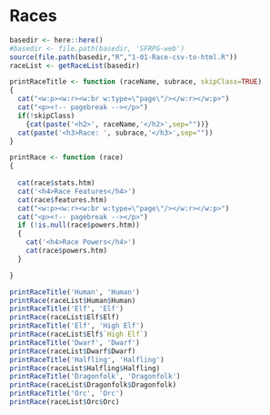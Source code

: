 # Races

```r
basedir <- here::here()
#basedir <- file.path(basedir, 'SFRPG-web')
source(file.path(basedir,"R","1-01-Race-csv-to-html.R"))
raceList <- getRaceList(basedir)

printRaceTitle <- function (raceName, subrace, skipClass=TRUE)
{
  cat("<w:p><w:r><w:br w:type=\"page\"/></w:r></w:p>")
  cat("<p><!-- pagebreak --></p>")
  if(!skipClass)
    {cat(paste('<h2>', raceName,'</h2>',sep=""))}
  cat(paste('<h3>Race: ', subrace,'</h3>',sep=""))
}

printRace <- function (race)
{
  
  cat(race$stats.htm)
  cat('<h4>Race Features</h4>')
  cat(race$features.htm)
  cat("<w:p><w:r><w:br w:type=\"page\"/></w:r></w:p>")
  cat("<p><!-- pagebreak --></p>")
  if (!is.null(race$powers.htm))
  {
    cat('<h4>Race Powers</h4>')
    cat(race$powers.htm)  
  }

}

```

```r
printRaceTitle('Human', 'Human')
printRace(raceList$Human$Human)
printRaceTitle('Elf', 'Elf')
printRace(raceList$Elf$Elf)
printRaceTitle('Elf', 'High Elf')
printRace(raceList$Elf$`High Elf`)
printRaceTitle('Dwarf', 'Dwarf')
printRace(raceList$Dwarf$Dwarf)
printRaceTitle('Halfling', 'Halfling')
printRace(raceList$Halfling$Halfling)
printRaceTitle('Dragonfolk', 'Dragonfolk')
printRace(raceList$Dragonfolk$Dragonfolk)
printRaceTitle('Orc', 'Orc')
printRace(raceList$Orc$Orc)
```

